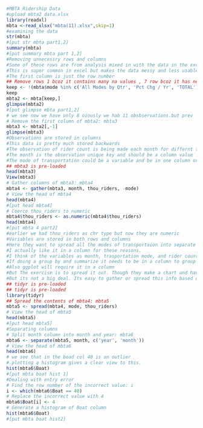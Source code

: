 ```{r}
#MBTA Ridership Data
#upload mbta2 data.xlsx 
library(readxl)
mbta <-read_xlsx("mbta(11).xlsx",skip=1) 
#examining the data
str(mbta)
#[put str mbta part1,2]
summary(mbta)
#[put summary mbta part 1,2]
#Removing unnecessry rows and columns
#Some of these rows are from analysis mixed in with the data in the excel sheet
#This is super common in excel but makes the data messy and less usable
#The first column is just the row number
## Remove rows 1 bcoz it contains many na values , 7 row bcoz it has negative values, and 11row which contains total  of mbta: mbta2
keep <- !(mbta$mode %in% c('All Modes by Qtr', 'Pct Chg / Yr', 'TOTAL'))
keep
mbta2 <- mbta[keep,]
glimpse(mbta2)
#[put glimpse mbta part1,2]
# we see now we have only 8 oiously we hab 11 obsbservations.but prev
# Remove the first column of mbta2: mbta3
mbta3 <- mbta2[,-1]
glimpse(mbta3)
#Observations are stored in columns
#This data is pretty much stored backwards
#The observation of rider count is being made each month for differnt transit types
#The month is the observation unique key and should be a column value
#The mode of transportation could be a variable and be in one column or it could be spread and have one column per type
## mbta3 is pre-loaded
head(mbta3)
View(mbta3)
# Gather columns of mbta3: mbta4
mbta4 <- gather(mbta3, month, thou_riders, -mode)
# View the head of mbta4
head(mbta4)
#[put head mbta4]
# Coerce thou_riders to numeric
mbta4$thou_riders <- as.numeric(mbta4$thou_riders)
head(mbta4)
#[put mbta 4 part2]
#earlier we had thou_riders as chr type but now they are numeric 
#Variables are stored in both rows and columns
#Here they want to spread all the modes of transportaion into separate columns
#I actually like it in a column for these reasons.
#I think of the variables as month, trasportation mode, and rider count.
#If doing a group by and summarize it needs to be in a column to group by type
#Also ggplot will require it in a column
#But The exercise is to spread it out. Though they make a chart and have to re-melt it later! : )
#But its not a big deal. Its easy to gather or spread this info based on whats needed for analysis.
## tidyr is pre-loaded
## tidyr is pre-loaded
library(tidyr)
## Spread the contents of mbta4: mbta5
mbta5 <- spread(mbta4, mode, thou_riders)
# View the head of mbta5
head(mbta5)
#[put head mbta5]
#Separating columns
# Split month column into month and year: mbta6
mbta6 <- separate(mbta5, month, c('year', 'month'))
# View the head of mbta6
head(mbta6)
# we see that in the boad col 40 is an outlier
#.plotting a histogram gives a clear view to this.
hist(mbta6$Boat)
#[put mbta boat hist 1]
#Dealing with entry error
# Find the row number of the incorrect value: i
i <- which(mbta6$Boat == 40)
# Replace the incorrect value with 4
mbta6$Boat[i] <- 4
# Generate a histogram of Boat column
hist(mbta6$Boat)
#[put mbta boat hist2]
```
